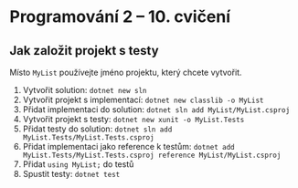 
<Head>
  <title>Cvičení NPRG031 – Programování 2 – Michal Töpfer</title>
</Head>

# Programování 2 &ndash; 10. cvičení

## Jak založit projekt s testy

Místo `MyList` používejte jméno projektu, který chcete vytvořit.

1. Vytvořit solution: `dotnet new sln`
2. Vytvořit projekt s implementací: `dotnet new classlib -o MyList`
3. Přidat implementaci do solution: `dotnet sln add MyList/MyList.csproj`
4. Vytvořit projekt s testy: `dotnet new xunit -o MyList.Tests`
5. Přidat testy do solution: `dotnet sln add MyList.Tests/MyList.Tests.csproj`
6. Přidat implementaci jako reference k testům: `dotnet add MyList.Tests/MyList.Tests.csproj reference MyList/MyList.csproj`
7. Přidat `using MyList;` do testů
8. Spustit testy: `dotnet test`
